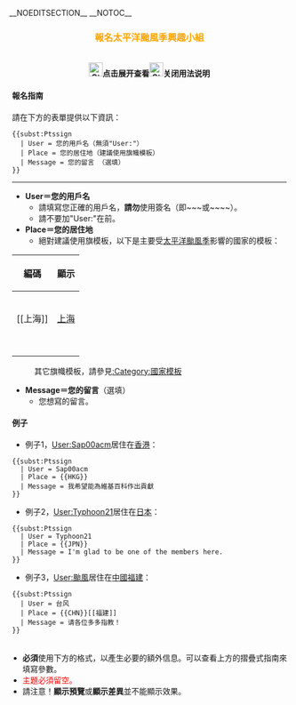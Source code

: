 {{NoSubject}} __NOEDITSECTION__ __NOTOC__
<h3 style="text-align: center; color: orange;">報名太平洋颱風季興趣小組</h3>
<div class="messagebox NavFrame collapsed" style="width: 98%; margin: 0 auto 1em; padding: 0.3em;">
<div class="uncollapse toggleHotspot" style="text-align:center"> '''<span class="toggleShow">[[File:Gtk-go-down.svg|25px]]点击展开查看</span><span class="toggleHide">[[File:Gtk-go-up.svg|25px]]关闭</span>用法说明'''</div>
<div>
====報名指南====
請在下方的表單提供以下資訊：
<pre>
{{subst:Ptssign
  | User = 您的用戶名（無須"User:"）
  | Place = 您的居住地（建議使用旗幟模板）
  | Message = 您的留言 （選填）
}}
</pre>
-----
*'''User＝您的用戶名'''
**請填寫您正確的用戶名，'''請勿'''使用簽名（即~~<includeonly></includeonly>~或~~<includeonly></includeonly>~~）。
**請不要加"User:"在前。
*'''Place＝您的居住地'''
**絕對建議使用旗模板，以下是主要受[[太平洋颱風季]]影響的國家的模板：
{| class="wikitable"
|- 
! 編碼 || 顯示 
|- 
| {{tl|PHI}} || {{PHI}}
|-
| {{tl|JPN}} || {{JPN}}
|-
| {{tl|CHN}} || {{CHN}}
|-
| {{tl|CHN}}<nowiki>[[上海]]</nowiki> || {{CHN}}[[上海]]
|-
| {{tl|HKG}} || {{HKG}}
|-
| {{tl|MAC}} || {{MAC}}
|-
| {{tl|TWN}} || {{TWN}}
|-
| {{tl|VIE}} || {{VIE}}
|-
| {{tl|MYA}} || {{MYA}}
|-
|}
:其它旗幟模板，請參見[[:Category:國家模板]]
*'''Message＝您的留言'''（選填）
**您想寫的留言。
====例子====
*例子1，[[User:Sap00acm]]居住在[[香港]]：
<pre>
{{subst:Ptssign
  | User = Sap00acm
  | Place = {{HKG}}
  | Message = 我希望能為維基百科作出貢獻
}}
</pre>
*例子2，[[User:Typhoon21]]居住在[[日本]]：
<pre>
{{subst:Ptssign
  | User = Typhoon21
  | Place = {{JPN}}
  | Message = I'm glad to be one of the members here.
}}
</pre>
*例子3，[[User:颱風]]居住在[[中國]][[福建]]：
<pre>
{{subst:Ptssign
  | User = 台风
  | Place = {{CHN}}[[福建]]
  | Message = 请各位多多指教！
}}
</pre>
</div>
</div>
*'''必須'''使用下方的{{subst:<includeonly></includeonly>Ptssign}}格式，以產生必要的額外信息。可以查看上方的摺疊式指南來填寫參數。
*<span style="color: red">主題必須留空。</span> 
*請注意！'''顯示預覽'''或'''顯示差異'''並不能顯示效果。